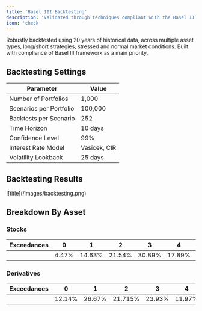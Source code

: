 ```yaml
---
title: 'Basel III Backtesting'
description: 'Validated through techniques compliant with the Basel III Accords'
icon: 'check'
---
```


Robustly backtested using 20 years of historical data, across multiple asset types, long/short strategies, stressed and normal market conditions. Built with compliance of Basel III framework as a main priority.

## Backtesting Settings

| Parameter | Value |
|--------------------------|---------|
| Number of Portfolios    |  1,000  |
| Scenarios per Portfolio | 100,000 |
| Backtests per Scenario  |   252   |
| Time Horizon            | 10 days |
| Confidence Level        |    99%  |
| Interest Rate Model     | Vasicek, CIR |
| Volatility Lookback     | 25 days |

## Backtesting Results

<Frame>
    ![title](/images/backtesting.png)
</Frame>

## Breakdown By Asset

### Stocks 

| Exceedances | 0 | 1 | 2 | 3 | 4 | 5 | 6 | 7 | 8 | 9 | 10 |
|-|---|---|---|---|---|---|---|---|---|---|----|
|  | 4.47% | 14.63% | 21.54% | 30.89% | 17.89% | 6.10% | 3.25% | 0.82% | 0.41% | 0% | 0% |

### Derivatives 

| Exceedances | 0 | 1 | 2 | 3 | 4 | 5 | 6 | 7 | 8 | 9 | 10 |
|-|---|---|---|---|---|---|---|---|---|---|----|
|  | 12.14% | 26.67% | 21.715% | 23.93% | 11.97% | 2.74% | 0.51% | 0.34% | 0% | 0% | 0% |